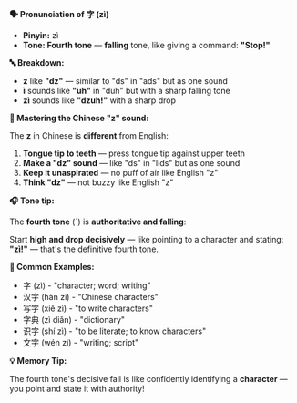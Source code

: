 **🗣️ Pronunciation of 字 (zì)**

- **Pinyin:** zì
- **Tone: Fourth tone** — **falling** tone, like giving a command: **"Stop!"**

**🔤 Breakdown:**

- **z** like **"dz"** — similar to "ds" in "ads" but as one sound
- **ì** sounds like **"uh"** in "duh" but with a sharp falling tone
- **zì** sounds like **"dzuh!"** with a sharp drop

**🎯 Mastering the Chinese "z" sound:**

The **z** in Chinese is **different** from English:

1. **Tongue tip to teeth** — press tongue tip against upper teeth
2. **Make a "dz" sound** — like "ds" in "lids" but as one sound
3. **Keep it unaspirated** — no puff of air like English "z"
4. **Think "dz"** — not buzzy like English "z"

**🎧 Tone tip:**

The **fourth tone** (ˋ) is **authoritative and falling**:

Start **high and drop decisively** — like pointing to a character and stating: **"zì!"** — that's
the definitive fourth tone.

**📝 Common Examples:**

- 字 (zì) - "character; word; writing"
- 汉字 (hàn zì) - "Chinese characters"
- 写字 (xiě zì) - "to write characters"
- 字典 (zì diǎn) - "dictionary"
- 识字 (shí zì) - "to be literate; to know characters"
- 文字 (wén zì) - "writing; script"

**💡 Memory Tip:**

The fourth tone's decisive fall is like confidently identifying a **character** — you point and
state it with authority!
